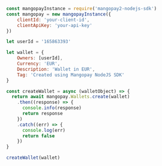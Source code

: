   
```javascript NodeJS  
const mangopayInstance = require('mangopay2-nodejs-sdk')
const mangopay = new mangopayInstance({
    clientId: 'your-client-id',
    clientApiKey: 'your-api-key'
})

let userId = '165863393'

let wallet = {
    Owners: [userId],
    Currency: 'EUR',
    Description: 'Wallet in EUR',
    Tag: 'Created using Mangopay NodeJS SDK'
}

const createWallet = async (walletObject) => {
  return await mangopay.Wallets.create(wallet)
    .then((response) => {
      console.info(response)
      return response
    })
    .catch((err) => {
      console.log(err)
      return false
    })
}

createWallet(wallet)  
```